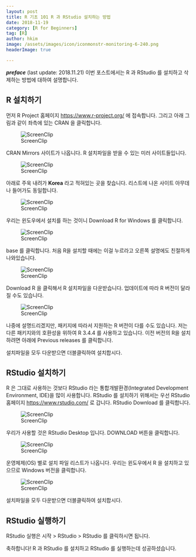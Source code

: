 ```yaml
---
layout: post  
title: R 기초 101 R 과 RStudio 설치하는 방법  
date: 2018-11-19  
category: [R for Beginners]  
tag: [R]  
author: hkim  
image: /assets/images/icon/iconmonstr-monitoring-6-240.png
headerImage: true

---
```


***preface*** (last update: 2018.11.21) 이번 포스트에서는 R 과 RStudio 를 설치하고 삭제하는 방법에 대하여 설명합니다.

## R 설치하기

먼저 R Project 홈페이지 [https://www.r-project.org/](https://www.r-project.org/) 에 접속합니다. 그리고 아래 그림과 같이 좌측에 있는 CRAN 을 클릭합니다.

![ScreenClip](FILES_2018-11-19-R-101-Install-and-Uninstall-R/ScreenClip_01.png)


CRAN Mirrors 사이트가 나옵니다. R 설치파일을 받을 수 있는 미러 사이트들입니다.

![ScreenClip](FILES_2018-11-19-R-101-Install-and-Uninstall-R/ScreenClip_02.png)

아래로 주욱 내려가 **Korea** 라고 적혀있는 곳을 찾습니다. 리스트에 나온 사이트 아무데나 들어가도 동일합니다.

![ScreenClip](FILES_2018-11-19-R-101-Install-and-Uninstall-R/ScreenClip_03.png)

우리는 윈도우에서 설치를 하는 것이니 Download R for Windows 를 클릭합니다.

![ScreenClip](FILES_2018-11-19-R-101-Install-and-Uninstall-R/ScreenClip_04.png)

base 를 클릭합니다. 처음 R을 설치할 때에는 이걸 누르라고 오른쪽 설명에도 친절하게 나와있습니다.

![ScreenClip](FILES_2018-11-19-R-101-Install-and-Uninstall-R/ScreenClip_05.png)

Download R 을 클릭해서 R 설치파일을 다운받습니다. 업데이트에 따라 R 버전이 달라질 수도 있습니다.

![ScreenClip](FILES_2018-11-19-R-101-Install-and-Uninstall-R/ScreenClip_06.png)

나중에 설명드리겠지만, 패키지에 따라서 지원하는 R 버전이 다를 수도 있습니다. 저는 다른 패키지와의 호환성을 위하여 R 3.4.4 를 사용하고 있습니다. 이전 버전의 R을 설치하려면 아래에 Previous releases 를 클릭합니다.

설치파일을 모두 다운받으면 더블클릭하여 설치합시다.


## RStudio 설치하기

R 은 그대로 사용하는 것보다 RStudio 라는 통합개발환경(Integrated Development Environment, IDE)을 많이 사용합니다. RStudio 를 설치하기 위해서는 우선 RStudio 홈페이지 [https://www.rstudio.com/](https://www.rstudio.com/) 로 갑니다. RStudio Download 를 클릭합니다.

![ScreenClip](FILES_2018-11-19-R-101-Install-and-Uninstall-R/ScreenClip_07.png)

우리가 사용할 것은 RStudio Desktop 입니다. DOWNLOAD 버튼을 클릭합니다.

![ScreenClip](FILES_2018-11-19-R-101-Install-and-Uninstall-R/ScreenClip_08.png)

운영체제(OS) 별로 설치 파일 리스트가 나옵니다. 우리는 윈도우에서 R 을 설치하고 있으므로 Windows 버전을 클릭합니다. 

![ScreenClip](FILES_2018-11-19-R-101-Install-and-Uninstall-R/ScreenClip_09.png)

설치파일을 모두 다운받으면 더블클릭하여 설치합시다.


## RStudio 실행하기

RStudio 실행은 시작 > RStudio > RStudio 를 클릭하시면 됩니다.

축하합니다! R 과 RStudio 를 설치하고 RStudio 를 실행하는데 성공하셨습니다.
